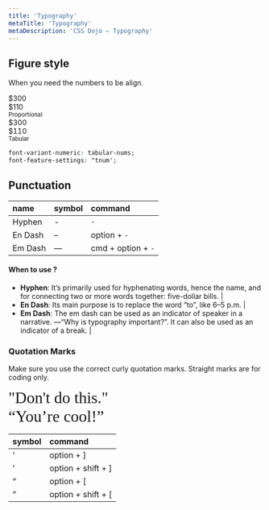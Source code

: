 ```yaml
---
title: 'Typography'
metaTitle: 'Typography'
metaDescription: 'CSS Dojo — Typography'
---
```


## Figure style

When you need the numbers to be align.

<Card>
  <Stack gap={30}>
    <div>
      <p style="margin: 0;">$300</p>
      <p style="margin: 0;">$110</p>
      <small>Proportional</small>
    </div>
    <div style="font-variant-numeric: tabular-nums; font-feature-settings: 'tnum';">
      <p style="margin: 0;">$300</p>
      <p style="margin: 0;">$110</p>
      <small>Tabular</small>
    </div>
  </Stack>
</Card>

```css
font-variant-numeric: tabular-nums;
font-feature-settings: "tnum';
```

## Punctuation

| name    | symbol | command            |
| :------ | :----- | :----------------- |
| Hyphen  | -      | `-`                |
| En Dash | –      | option + `-`       |
| Em Dash | —      | cmd + option + `-` |

#### When to use ?

- **Hyphen**: It’s primarily used for hyphenating words, hence the name, and for connecting two or more words together: five-dollar bills. |
- **En Dash**: Its main purpose is to replace the word “to”, like 6–5 p.m. |
- **Em Dash**: The em dash can be used as an indicator of speaker in a narrative. —“Why is typography important?”. It can also be used as an indicator of a break. |

### Quotation Marks

Make sure you use the correct curly quotation marks. Straight marks are for coding only.

<p style="font-size: 2rem; font-weight: 500; margin: 0; font-family: 'times new roman'">"Don't do this."</p>
<p style="font-size: 2rem; font-weight: 500; margin: 0; font-family: 'times new roman'">“You’re cool!”</p>

| symbol | command            |
| :----- | :----------------- |
| ‘      | option + ]         |
| ’      | option + shift + ] |
| “      | option + [         |
| ”      | option + shift + [ |
